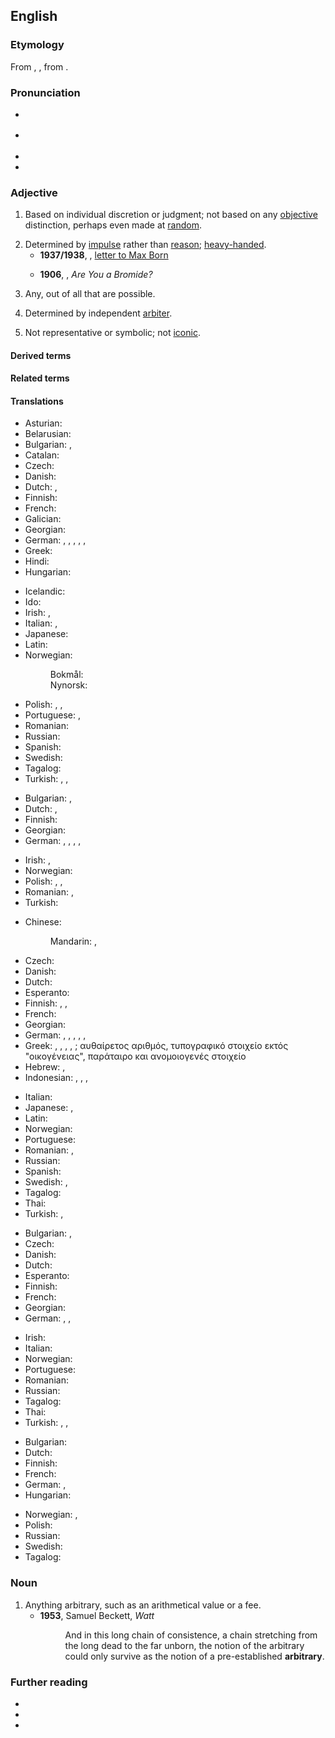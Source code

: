 ==English==
{{was wotd|2006|December|4}}

===Etymology===
From {{inh|en|enm|arbitrarie}}, {{der|en|la|arbitrārius|t=arbitrary, uncertain}}, from {{m|la|arbiter|t=witness, on-looker, listener, judge, overseer}}.

===Pronunciation===
* {{a|RP}} {{IPA|en|/ˈɑː.bɪ.tɹə.ɹi/|/ˈɑː.bɪ.tɹi/}}
* {{a|US|Canada}} {{IPA|en|/ˈɑɹ.bɪ.tɹɛ(ə).ɹi/}}
* {{audio|en|en-us-arbitrary.ogg|Audio (US)}}
* {{audio|en|en-au-arbitrary.ogg|Audio (AU)}}

===Adjective===
{{en-adj}}

# {{lb|en|usually|of a decision}} Based on individual discretion or judgment; not based on any [[objective]] distinction, perhaps even made at [[random]].
#: {{ux|en|Benjamin Franklin's designation of "positive" and "negative" to different charges was '''arbitrary'''.}}
#: {{ux|en|The decision to use 18 years as the legal age of adulthood was '''arbitrary''', as both age 17 and 19 were reasonable alternatives.}}
# Determined by [[impulse]] rather than [[reason]]; [[heavy-handed]].
#* '''1937/1938''', {{w|Albert Einstein}}, [[wikiquote:Albert Einstein and politics|letter to Max Born]]
#*: {{quote|en|The Russian trials were Stalin's purges, with which he attempted to consolidate his power. Like most people in the West, I believed these show trials to be the '''arbitrary''' acts of a cruel dictator.}}
#* '''1906''', {{w|Gelett Burgess}}, ''Are You a Bromide?''
#*: {{quote|en|The bromide conforms to everything sanctioned by the majority, and may be depended upon to be trite, banal, and '''arbitrary'''.}}
# {{lb|en|mathematics}} Any, out of all that are possible.
#: {{ux|en|The equation is true for an '''arbitrary''' value of x.}}
# Determined by independent [[arbiter]].
# {{lb|en|linguistics}} Not representative or symbolic; not [[iconic]].

====Derived terms====
{{der3|en|arbitrary-precision|arbitrarily|arbitrariness}}

====Related terms====
{{rel4|en|arbit
|arbiter
|arbitrable
|arbitrage
|arbitrary and capricious
|arbitrate
|arbitration
|arbitrator
}}

====Translations====
{{trans-top|based on individual discretion or judgment}}
* Asturian: {{t|ast|arbitrariu}}
* Belarusian: {{t|be|адво́льны|m}}
* Bulgarian: {{t+|bg|произволен}}, {{t+|bg|своеволен}}
* Catalan: {{t+|ca|arbitrari}}
* Czech: {{t+|cs|libovolný|m}}
* Danish: {{t+|da|arbitrær}}
* Dutch: {{t+|nl|willekeurig}}, {{t+|nl|arbitrair}}
* Finnish: {{t+|fi|mielivaltainen}}
* French: {{t+|fr|arbitraire}}
* Galician: {{t+|gl|arbitrario}}
* Georgian: {{t|ka|დაუსაბუთებელი}}
* German: {{t+|de|willkürlich}}, {{t|de|nach Ermessen}}, {{t|de|in freiem Ermessen}}, {{t+|de|frei}}, {{t|de|Ermessens-}}, {{t+|de|arbiträr}}
* Greek: {{t+|el|αυθαίρετος}}
* Hindi: {{t+|hi|यादृच्छिक|m}}
* Hungarian: {{t+|hu|önkényes}}
{{trans-mid}}
* Icelandic: {{t|is|geðþóttalegur}}
* Ido: {{t+|io|arbitriala}}
* Irish: {{t|ga|ar togradh}}, {{t|ga|aondeonach}}
* Italian: {{t+|it|arbitrario|m}}, {{t|it|arbitraria|f}}
* Japanese: {{t+|ja|恣意|tr=しいてきな, shiiteki-na|alt=恣意的な}}
* Latin: {{t|la|arbitrārius}}
* Norwegian:
*: Bokmål: {{t+|nb|vilkårlig}}
*: Nynorsk: {{t|nn|vilkårleg}}
* Polish: {{t+|pl|arbitralny}}, {{t+|pl|umowny}}, {{t+|pl|dowolny}}
* Portuguese: {{t+|pt|arbitrário|m}}, {{t+|pt|arbitrária|f}}
* Romanian: {{t+|ro|arbitrar}}
* Russian: {{t+|ru|произво́льный}}
* Spanish: {{t+|es|arbitrario}}
* Swedish: {{t+|sv|godtycklig}}
* Tagalog: {{t|tl|alitakdain}}
* Turkish: {{t+|tr|keyfî}}, {{t|tr|isteğe bağlı}}, {{t+|tr|ihtiyarî}}
{{trans-bottom}}

{{trans-top|unrestrained by law; tyrannical}}
* Bulgarian: {{t+|bg|деспотичен}}, {{t+|bg|тираничен}}
* Dutch: {{t+|nl|arbitrair}}, {{t+|nl|willekeurig}}
* Finnish: {{t|fi|omavaltainen}}
* Georgian: {{t|ka|დესპოტური}}
* German: {{t+|de|willkürlich}}, {{t+|de|eigenmächtig}}, {{t|de|Willkür-}}, {{t+|de|tyrannisch}}, {{t+|de|rücksichtslos}}
{{trans-mid}}
* Irish: {{t|ga|ansmachtúil}}, {{t|ga|dírialta}}
* Norwegian: {{t+|no|vilkårlig}}
* Polish: {{t+|pl|arbitralny}}, {{t+|pl|samowolny}}, {{t+|pl|apodyktyczny}}
* Romanian: {{t+|ro|arbitrar}}, {{t+|ro|despotic}}
* Turkish: {{t|tr|re'sen}}
{{trans-bottom}}

{{trans-top|determined by impulse}}
* Chinese:
*: Mandarin: {{t+|cmn|任意}}, {{t|cmn|随机决定}}
* Czech: {{t|cs|náladový|m}}
* Danish: {{t|da|vilkårlig}}
* Dutch: {{t+|nl|willekeurig}}
* Esperanto: {{t|eo|hazarda}}
* Finnish: {{t+|fi|mielivaltainen}}, {{t+|fi|umpimähkäinen}}, {{t|fi|omavaltainen}}
* French: {{t+|fr|arbitraire}}
* Georgian: {{t|ka|თვითნებური}}
* German: {{t+|de|willkürlich}}, {{t+|de|arbiträr}}, {{t+|de|eigenwillig}}, {{t+|de|unbegründet}}, {{t|de|launenhaft}}, {{t+|de|launisch}}
* Greek: {{qualifier|adjective}} {{t+|el|αυθαίρετος}}, {{t+|el|δεσποτικός}}, {{t+|el|αυταρχικός}}, {{t+|el|παρορμητικός}}, {{t+|el|αυθόρμητος}}; {{qualifier|noun}} αυθαίρετος αριθμός, τυπογραφικό στοιχείο εκτός "οικογένειας", παράταιρο και ανομοιογενές στοιχείο
* Hebrew: {{t|he|שרירותי|tr=shriruty|m}}, {{t|he|שרירותית|tr=shrirutyt|f}}
* Indonesian: {{t+|id|sembarang}}, {{t+|id|siapa saja}}, {{t+|id|apa saja}}, {{t|id|mana saja}}
{{trans-mid}}
* Italian: {{t+|it|arbitrario}}
* Japanese: {{t+|ja|任意|tr=[[にんい]], nin-i}}, {{t|ja|不特定多数|tr=[[ふとくていたすう]], futokutei-tasū}}
* Latin: {{t|la|arbitrārius}}
* Norwegian: {{t+|no|vilkårlig}}
* Portuguese: {{t+|pt|arbitrário}}
* Romanian: {{t+|ro|arbitrar}}, {{t+|ro|impulsiv}}
* Russian: {{t+|ru|произво́льный}}
* Spanish: {{t+|es|arbitrario}}
* Swedish: {{t+|sv|godtycklig}}, {{t+|sv|arbiträr}}
* Tagalog: {{t|tl|alitakdain}}
* Thai: {{t-needed|th}}
* Turkish: {{t+|tr|keyfî}}, {{t|tr|dürtüsel}}
{{trans-bottom}}

{{trans-top|chosen at random}}
* Bulgarian: {{t+|bg|произволен}}, {{t+|bg|случаен}}
* Czech: {{t+|cs|libovolný|m}}
* Danish: {{t+|da|arbitrær}}
* Dutch: {{t+|nl|willekeurig}}
* Esperanto: {{t+|eo|arbitra}}
* Finnish: {{t+|fi|satunnainen}}
* French: {{t+|fr|arbitraire}}
* Georgian: {{t|ka|ჭირვეული}}
* German: {{t+|de|beliebig}}, {{t+|de|willkürlich}}, {{t+|de|erratisch}}
{{trans-mid}}
* Irish: {{t|ga|treallach}}
* Italian: {{t+|it|a caso|alt=scelto a caso}}
* Norwegian: {{t+|no|tilfeldig}}
* Portuguese: {{t+|pt|arbitrário}}
* Romanian: {{t+|ro|arbitrar}}
* Russian: {{t+|ru|произво́льный}}
* Tagalog: {{t|tl|alitakdain}}
* Thai: {{t-needed|th}}
* Turkish: {{t+|tr|gelişigüzel}}, {{t+|tr|rastgele}}, {{t+|tr|lalettayin}}
{{trans-bottom}}

{{trans-top|(mathematics)}}
* Bulgarian: {{t+|bg|произволен}}
* Dutch: {{t+|nl|willekeurig}}
* Finnish: {{t+|fi|mielivaltainen}}
* French: {{t+|fr|quelconque}}
* German: {{t+|de|beliebig}}, {{t|de|frei wählbar}}
* Hungarian: {{t+|hu|tetszőleges}}
{{trans-mid}}
* Norwegian: {{t+|no|vilkårlig}}, {{t+|no|tilfeldig}}
* Polish: {{t+|pl|dowolny|m}}
* Russian: {{t+|ru|произвольный}}
* Swedish: {{t+|sv|godtycklig}}
* Tagalog: {{t|tl|alitakdain}}
{{trans-bottom}}

===Noun===
{{en-noun}}

# Anything arbitrary, such as an arithmetical value or a fee.
#* '''1953''', Samuel Beckett, ''Watt''
#*: And in this long chain of consistence, a chain stretching from the long dead to the far unborn, the notion of the arbitrary could only survive as the notion of a pre-established '''arbitrary'''.

===Further reading===
* {{R:Webster 1913}}
* {{R:Century 1911}}
* {{pedia|arbitrariness}}